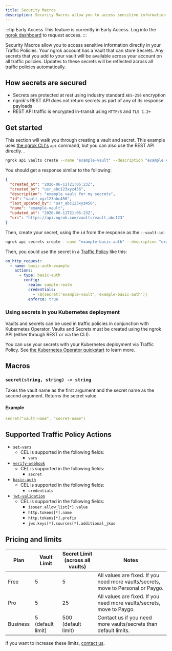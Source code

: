 ```yaml
---
title: Security Macros
description: Security Macros allow you to access sensitive information directly in your Traffic Policies. 
---
```


:::tip Early Access
This feature is currently in Early Access. Log into the [ngrok dashboard](https://dashboard.ngrok.com/developer-preview) to request access.
:::

Security Macros allow you to access sensitive information directly in your Traffic Policies. Your ngrok account has a Vault that can store Secrets. Any secrets that you add to your vault will be available across your account on all traffic policies. Updates to these secrets will be reflected across all traffic policies automatically.

## How secrets are secured

- Secrets are protected at rest using industry standard `AES-256` encryption
- ngrok's REST API does not return secrets as part of any of its response payloads
- REST API traffic is encrypted in-transit using `HTTP/S` and `TLS 1.2+`

## Get started

This section will walk you through creating a vault and secret. This example uses [the ngrok CLI's](/getting-started/) `api` command, but you can also use the REST API directly. .

```bash
ngrok api vaults create --name "example-vault" --description "example vault for my secrets"
```

You should get a response similar to the following:

```json
{
  "created_at": "2026-06-11T21:05:23Z",
  "created_by": "usr_abc123xyz456",
  "description": "example vault for my secrets",
  "id": "vault_xyz123abc456",
  "last_updated_by": "usr_abc123xyz456",
  "name": "example-vault",
  "updated_at": "2026-06-11T21:05:23Z",
  "uri": "https://api.ngrok.com/vaults/vault_abc123"
}
```

Then, create your secret, using the `id` from the response as the `--vault-id`:

```bash
ngrok api secrets create --name "example-basic-auth" --description "example basic auth user pass" --value "admin:strongpassword" --vault-id "vault_xyz123abc456"
```

Then, you could use the secret in a [Traffic Policy](/traffic-policy/) like this:

```yaml
on_http_request:
  - name: basic-auth-example
    actions:
      - type: basic-auth
        config:
          realm: sample-realm
          credentials:
            - \${secret('example-vault','example-basic-auth')}
          enforce: true
```

### Using secrets in you Kubernetes deployment

Vaults and secrets can be used in traffic policies in conjunction with Kubernetes Operator. Vaults and Secrets must be created using the ngrok API (either through REST or via the CLI).

You can use your secrets with your Kubernetes deployment via Traffic Policy. See [the Kubernetes Operator quickstart](/getting-started/kubernetes/ingress) to learn more.

## Macros

### `secret(string, string) -> string`

Takes the vault name as the first argument and the secret name as the second argument. Returns the secret value.

#### Example

```yaml
secret("vault-name", "secret-name")
```

## Supported Traffic Policy Actions

- [`set-vars`](/traffic-policy/actions/set-vars/)
  - CEL is supported in the following fields:
    - `vars`
- [`verify-webhook`](/traffic-policy/actions/verify-webhook/)
  - CEL is supported in the following fields:
    - `secret`
- [`basic-auth`](/traffic-policy/actions/basic-auth/)
  - CEL is supported in the following fields:
    - `credentials`
- [`jwt-validation`](/traffic-policy/actions/jwt-validation/)
  - CEL is supported in the following fields:
    - `issuer.allow_list[*].value`
    - `http.tokens[*].name`
    - `http.tokens[*].prefix`
    - `jws.keys[*].sources[*].additional_jkus`

## Pricing and limits

| Plan     | Vault Limit       | Secret Limit (across all vaults) | Notes                                                                             |
| -------- | ----------------- | -------------------------------- | --------------------------------------------------------------------------------- |
| Free     | 5                 | 5                                | All values are fixed. If you need more vaults/secrets, move to Personal or Paygo. |
| Pro      | 5                 | 25                               | All values are fixed. If you need more vaults/secrets, move to Paygo.             |
| Business | 5 (default limit) | 500 (default limit)              | Contact us if you need more vaults/secrets than default limits.                   |

If you want to increase these limits, [contact us](mailto:support@ngrok.com).
